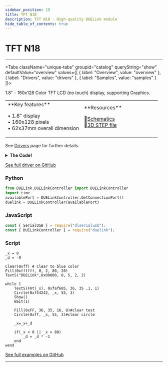 ```yaml
---
sidebar_position: 19
title: TFT N18
description: TFT N18 - High-quality DUELink module
hide_table_of_contents: true
---
```



# TFT N18

<ImageSection 
  product="dtftn18-b"
  tagline="1.8"
/>

---

<Tabs className="unique-tabs" groupid="catalog" queryString="show" defaultValue="overview"
  values={[
    {
        label: "Overview",
        value: "overview"
    },
    {
        label: "Drivers",
        value: "drivers"
    },
    {
        label: "Samples",
        value: "samples"
    }
]}>

<TabItem value="overview">

1.8" - 160x128 Color TFT LCD (no touch) display, supporting Graphics.

<table><td width='50%'>
**Key features**

• 1.8" display<br/>
• 160x128 pixels<br/>
• 62x37mm overall dimension<br/>

</td><td width='50%'>
**Resources**
 
📄[Schematics](/sch/gdl-dtftn18-b.pdf)<br/>
🔩[3D STEP file](/3d/gdl-dtftn18-b.step)<br/>
</td></table>

</TabItem>

<TabItem value="drivers">

See [Drivers](/docs/engine/drivers) page for further details.

<details>
<summary><strong>The Code!</strong></summary>

**TFT N18 Driver**

```text
##### TFT N18 Driver #####

fn DVer()
    return 1.0
fend

# 16 sel pin 
# 17 reg sel pin
 
_m = 0 # 0: buffered, 1: direct mode
_p = 0 # 0: landscape, 1: portrait
 
dim b1[2]
 
fn Init(m, p)
    SpiCfg(0, 24000)
    _m = m
    _p = p
 
    If m = 0 # buffered
        GfxCfg(2, {16,17},GetW(),GetH(), 2)
 
    else # direct
        GfxCfg(2,{16,17},GetW(),GetH(), 0)
    end
 
    DWrite(16, 1)#deselect
    DWrite(9,0)#reset
    Wait(10)
    DWrite(9,1)#reset
    Wait(120)
    DWrite(8,1)# backlight
    LcdCmd(0x11,[])
    Wait(120)
 
    LcdCmd(0xb1,[0x01,0x2C,0x2D])
    LcdCmd(0xb2,[0x01,0x2C,0x2D])
    LcdCmd(0xb3,[0x01,0x2C,0x2D,0x01,0x2C,0x2D])
    LcdCmd(0xb4,[0x07])
    LcdCmd(0xc0,[0xa2,0x02,0x84])
    LcdCmd(0xc1,[0xC5])
    LcdCmd(0xc2,[0x0a,0x00])
    LcdCmd(0xc3,[0x8a,0x2a])
    LcdCmd(0xc4,[0x8a,0xee])
    LcdCmd(0xc5,[0x0E])
    LcdCmd(0x36,[0xc0])
    LcdCmd(0xE0,[0x0f,0x1a,0xf,0x18,0x2f,0x28,0x20,0x22,0x1f,0x1b,0x23,0x37,0,7,2,0x10])
    LcdCmd(0xE1,[0xf,0x1b,0xf,0x17,0x33,0x2c,0x29,0x2e,0x30,0x30,0x39,0x3f,0,7,3,0x10])    
    LcdCmd(0x2A,[0,0,0,0x7f])
    LcdCmd(0x2b,[0,0,0,0x9f])
    LcdCmd(0xf0,[1])
    LcdCmd(0xf6,[0])
    LcdCmd(0x3A,[0x05])
    Wait(120)
    
    if (_p = 0)
        SetDACtrl(1,0,1,0)
        SetWindow(0,0,160,128)
    else
        # SetDACtrl(1,0,1,0)
        SetWindow(0,0,128,160)
    end
    
    LcdCmd(0x29,[])
    
    Clear(0)
    Fill(0xFF0000, 18, 18, 45, 24)
    Fill(0xFFFF00, 18, 20, 45, 20)
    TextS("DUELink",0,21,23,1,2)
    Show()
    
fend
 
fn LcdCmd(c, b1)
    DWrite(16, 0)#select
    DWrite(17, 0)#LcdCmd
    SpiWr(c)
    DWrite(17, 1)#data
    for i in Range(Len(b1))
        SpiWr(b1[i])
    next
    DWrite(16, 1)#deselect
fend
 
fn IsColor()
    return 1
fend
 
fn GetH()
    if _m = 0
        if (_p = 1)
            return 80
        else 
            return 64
        end    
    else
        if (_p = 1)
            return 160
        else 
            return 128
        end
    end
fend
 
fn GetW()
    if _m = 0
        if (_p = 1)
            return 64
        else 
            return 80
        end    
    else
        if (_p = 1)
            return 128
        else 
            return 160
        end
    end
fend


fn SetDACtrl(s,r,c,b)
    v = 0
    
    if b = 1
        v = v | (1<<3)
    end
    
    if s = 1
        v = v | (1<<5)
    end
    
    if c = 1
        v = v | (1<<6)
    end
    
    if r = 1
        v = v | (1<<7)
    end
    
    LcdCmd(0x36, [v])
fend

fn SetWindow(x,y,w,h)
    e = x + w
    
    LcdCmd(0x2A, [x>> 8, x, e >> 8, e])
    
    e = y + h
    
    LcdCmd(0x2B, [y>> 8, y, e >> 8, e])
    
    LcdCmd(0x2c, [])
fend
 
Init(0, 0)

#########################

```

</details>

[See full driver on GitHub](https://github.com/ghi-electronics/duelink-website/tree/main/static/code/drivers)

</TabItem>

<TabItem value="samples">

### Python

```python
from DUELink.DUELinkController import DUELinkController
import time
availablePort = DUELinkController.GetConnectionPort()
duelink = DUELinkController(availablePort)
```

### JavaScript

```javascript
const { SerialUSB } = require("dlserialusb");
const { DUELinkController } = require("duelink");
```

### Script

```text
_x = 0
_d = -9

Clear(0xff) # Clear to blue color
Fill(0xffffff, 0, 2, 80, 20)
TextS("DUELink",0x00000, 0, 5, 2, 2)
    
while 1
    TextS(Fmt(_x), 0xfaf605, 36, 35 ,1, 1)
    Circle(0xf54242, _x, 55, 3) 
    Show()
    Wait(1)
    
    Fill(0xFF, 36, 35, 16, 8)#clear test
    Circle(0xff, _x, 55, 3)#clear circle
    
    _x=_x+_d

    if(_x < 0 || _x > 80)
        _d = _d * -1
    end   
wend 
```

[See full examples on GitHub](https://github.com/ghi-electronics/duelink-website/tree/main/static/code/samples)

</TabItem>

</Tabs>

---

<OrderSection
    product="DUELink TFT N18"
    partnumber="GDL-DTFTN18-B"
    price="$0.00"
/>
